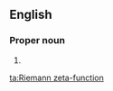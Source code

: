 ==English==

===Proper noun===
{{wikipedia}}
{{en-noun|head=[[the]] [[Riemann]] [[zeta]]-[[function]]|-}}

# {{alternative spelling of|Riemann zeta function|lang=en}}

[[ta:Riemann zeta-function]]